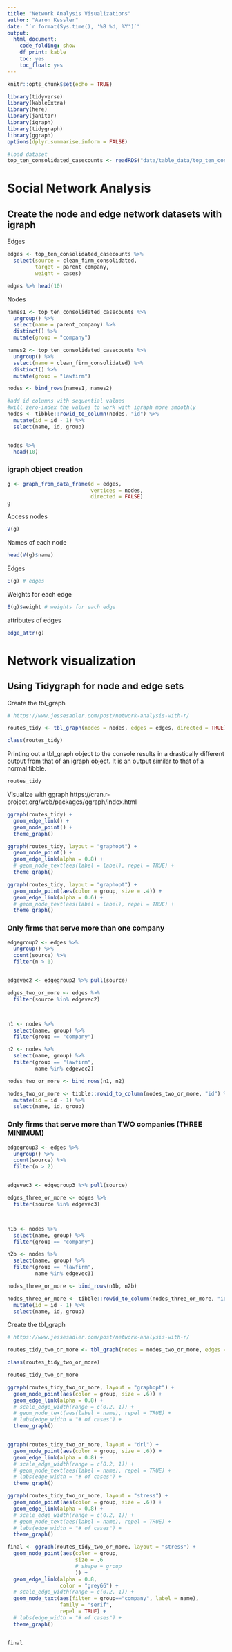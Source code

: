 ```yaml
---
title: "Network Analysis Visualizations"
author: "Aaron Kessler"
date: "`r format(Sys.time(), '%B %d, %Y')`"
output:
  html_document:
    code_folding: show
    df_print: kable
    toc: yes
    toc_float: yes
---
```


```r
knitr::opts_chunk$set(echo = TRUE)

library(tidyverse)
library(kableExtra)
library(here)
library(janitor)
library(igraph)
library(tidygraph)
library(ggraph)
options(dplyr.summarise.inform = FALSE)

#load dataset
top_ten_consolidated_casecounts <- readRDS("data/table_data/top_ten_consolidated_casecounts.rds")


```

# Social Network Analysis

## Create the node and edge network datasets with igraph

Edges
```r

edges <- top_ten_consolidated_casecounts %>% 
  select(source = clean_firm_consolidated,
         target = parent_company, 
         weight = cases)

edges %>% head(10)

```

Nodes
```r

names1 <- top_ten_consolidated_casecounts %>% 
  ungroup() %>% 
  select(name = parent_company) %>% 
  distinct() %>% 
  mutate(group = "company")

names2 <- top_ten_consolidated_casecounts %>% 
  ungroup() %>% 
  select(name = clean_firm_consolidated) %>% 
  distinct() %>% 
  mutate(group = "lawfirm")

nodes <- bind_rows(names1, names2)

#add id columns with sequential values
#will zero-index the values to work with igraph more smoothly
nodes <- tibble::rowid_to_column(nodes, "id") %>% 
  mutate(id = id - 1) %>% 
  select(name, id, group)


nodes %>% 
  head(10)

```


### igraph object creation

```r

g <- graph_from_data_frame(d = edges, 
                           vertices = nodes, 
                           directed = FALSE)
g


```

Access nodes

```r

V(g)


```

Names of each node

```r

head(V(g)$name)


```

Edges

```r

E(g) # edges


```


Weights for each edge 

```r

E(g)$weight # weights for each edge


```

attributes of edges
```r

edge_attr(g) 


```


# Network visualization


## Using Tidygraph for node and edge sets

Create the tbl_graph

```r
# https://www.jessesadler.com/post/network-analysis-with-r/

routes_tidy <- tbl_graph(nodes = nodes, edges = edges, directed = TRUE)

```



```r
class(routes_tidy)


```

Printing out a tbl_graph object to the console results in a drastically different output from that of an igraph object. It is an output similar to that of a normal tibble.


```r

routes_tidy


```

Visualize with ggraph https://cran.r-project.org/web/packages/ggraph/index.html


```r
ggraph(routes_tidy) + 
  geom_edge_link() + 
  geom_node_point() + 
  theme_graph()


```



```r

ggraph(routes_tidy, layout = "graphopt") + 
  geom_node_point() +
  geom_edge_link(alpha = 0.8) + 
  # geom_node_text(aes(label = label), repel = TRUE) +
  theme_graph()

```



```r

ggraph(routes_tidy, layout = "graphopt") + 
  geom_node_point(aes(color = group, size = .4)) +
  geom_edge_link(alpha = 0.6) + 
  # geom_node_text(aes(label = label), repel = TRUE) +
  theme_graph()

```

### Only firms that serve more than one company

```r

edgegroup2 <- edges %>% 
  ungroup() %>% 
  count(source) %>% 
  filter(n > 1)


edgevec2 <- edgegroup2 %>% pull(source)

edges_two_or_more <- edges %>% 
  filter(source %in% edgevec2)



n1 <- nodes %>% 
  select(name, group) %>% 
  filter(group == "company")

n2 <- nodes %>% 
  select(name, group) %>% 
  filter(group == "lawfirm",
         name %in% edgevec2)

nodes_two_or_more <- bind_rows(n1, n2)

nodes_two_or_more <- tibble::rowid_to_column(nodes_two_or_more, "id") %>% 
  mutate(id = id - 1) %>% 
  select(name, id, group)

```


### Only firms that serve more than TWO companies (THREE MINIMUM)

```r

edgegroup3 <- edges %>% 
  ungroup() %>% 
  count(source) %>% 
  filter(n > 2)


edgevec3 <- edgegroup3 %>% pull(source)

edges_three_or_more <- edges %>% 
  filter(source %in% edgevec3)



n1b <- nodes %>% 
  select(name, group) %>% 
  filter(group == "company")

n2b <- nodes %>% 
  select(name, group) %>% 
  filter(group == "lawfirm",
         name %in% edgevec3)

nodes_three_or_more <- bind_rows(n1b, n2b)

nodes_three_or_more <- tibble::rowid_to_column(nodes_three_or_more, "id") %>% 
  mutate(id = id - 1) %>% 
  select(name, id, group)

```

Create the tbl_graph

```r
# https://www.jessesadler.com/post/network-analysis-with-r/

routes_tidy_two_or_more <- tbl_graph(nodes = nodes_two_or_more, edges = edges_two_or_more, directed = FALSE)

```



```r
class(routes_tidy_two_or_more)


```

```r

routes_tidy_two_or_more


```



```r

ggraph(routes_tidy_two_or_more, layout = "graphopt") + 
  geom_node_point(aes(color = group, size = .6)) +
  geom_edge_link(alpha = 0.8) + 
  # scale_edge_width(range = c(0.2, 1)) +
  # geom_node_text(aes(label = name), repel = TRUE) +
  # labs(edge_width = "# of cases") +
  theme_graph()



```



```r


ggraph(routes_tidy_two_or_more, layout = "drl") + 
  geom_node_point(aes(color = group, size = .6)) +
  geom_edge_link(alpha = 0.8) + 
  # scale_edge_width(range = c(0.2, 1)) +
  # geom_node_text(aes(label = name), repel = TRUE) +
  # labs(edge_width = "# of cases") +
  theme_graph()


```



```r


ggraph(routes_tidy_two_or_more, layout = "stress") + 
  geom_node_point(aes(color = group, size = .6)) +
  geom_edge_link(alpha = 0.8) + 
  # scale_edge_width(range = c(0.2, 1)) +
  # geom_node_text(aes(label = name), repel = TRUE) +
  # labs(edge_width = "# of cases") +
  theme_graph()


```



```r

final <- ggraph(routes_tidy_two_or_more, layout = "stress") + 
  geom_node_point(aes(color = group, 
                      size = .6
                      # shape = group
                      )) +
  geom_edge_link(alpha = 0.8,
                 color = "grey66") + 
  # scale_edge_width(range = c(0.2, 1)) +
  geom_node_text(aes(filter = group=="company", label = name), 
                 family = "serif", 
                 repel = TRUE) +
  # labs(edge_width = "# of cases") +
  theme_graph()


final

```
